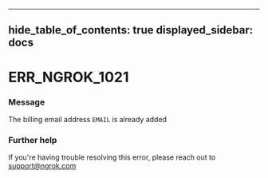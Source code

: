 

---
hide_table_of_contents: true
displayed_sidebar: docs
---


# ERR_NGROK_1021

### Message
The billing email address `EMAIL` is already added

<ErrorDetails error="err_ngrok_1021" />



### Further help
If you're having trouble resolving this error, please reach out to [support@ngrok.com](mailto:support@ngrok.com?subject=Help%20with%20ERR_NGROK_1021)

